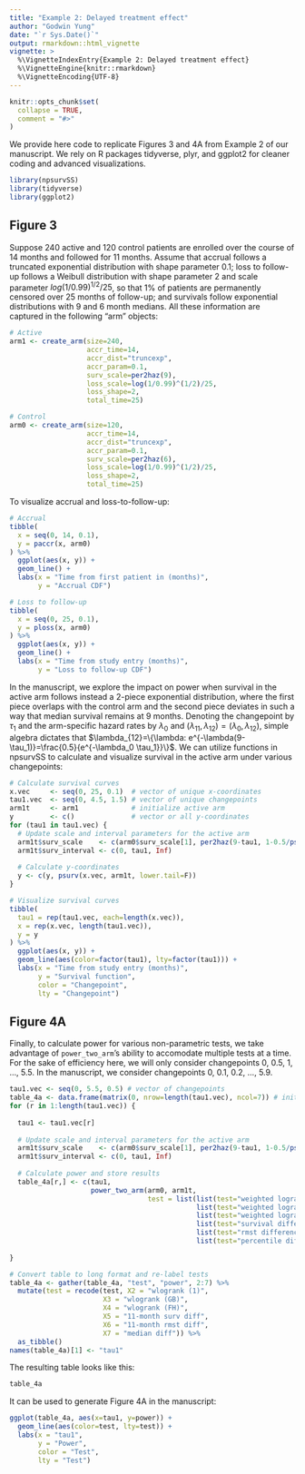```yaml
---
title: "Example 2: Delayed treatment effect"
author: "Godwin Yung"
date: "`r Sys.Date()`"
output: rmarkdown::html_vignette
vignette: >
  %\VignetteIndexEntry{Example 2: Delayed treatment effect}
  %\VignetteEngine{knitr::rmarkdown}
  %\VignetteEncoding{UTF-8}
---
```


```r
knitr::opts_chunk$set(
  collapse = TRUE,
  comment = "#>"
)
```

We provide here code to replicate Figures 3 and 4A from Example 2 of our manuscript. We rely on R packages tidyverse, plyr, and ggplot2 for cleaner coding and advanced visualizations.

```r
library(npsurvSS)
library(tidyverse)
library(ggplot2)
```

## Figure 3
Suppose 240 active and 120 control patients are enrolled over the course of 14 months and followed for 11 months. Assume that accrual follows a truncated exponential distribution with shape parameter 0.1; loss to follow-up follows a Weibull distribution with shape parameter 2 and scale parameter $log(1/0.99)^{1/2}/25$, so that 1% of patients are permanently censored over 25 months of follow-up; and survivals follow exponential distributions with 9 and 6 month medians. All these information are captured in the following "arm" objects:
```r
# Active
arm1 <- create_arm(size=240,
                   accr_time=14,
                   accr_dist="truncexp",
                   accr_param=0.1,
                   surv_scale=per2haz(9),
                   loss_scale=log(1/0.99)^(1/2)/25,
                   loss_shape=2,
                   total_time=25)

# Control
arm0 <- create_arm(size=120,
                   accr_time=14,
                   accr_dist="truncexp",
                   accr_param=0.1,
                   surv_scale=per2haz(6),
                   loss_scale=log(1/0.99)^(1/2)/25,
                   loss_shape=2,
                   total_time=25)
```
To visualize accrual and loss-to-follow-up:
```r
# Accrual
tibble(
  x = seq(0, 14, 0.1),
  y = paccr(x, arm0)
) %>%
  ggplot(aes(x, y)) +
  geom_line() +
  labs(x = "Time from first patient in (months)",
       y = "Accrual CDF")

# Loss to follow-up
tibble(
  x = seq(0, 25, 0.1),
  y = ploss(x, arm0)
) %>%
  ggplot(aes(x, y)) +
  geom_line() +
  labs(x = "Time from study entry (months)",
       y = "Loss to follow-up CDF")
```

In the manuscript, we explore the impact on power when survival in the active arm follows instead a 2-piece exponential distribution, where the first piece overlaps with the control arm and the second piece deviates in such a way that median survival remains at 9 months. Denoting the changepoint by $\tau_1$ and the arm-specific hazard rates by $\lambda_0$ and $(\lambda_{11}, \lambda_{12})=(\lambda_0, \lambda_{12})$, simple algebra dictates that $\lambda_{12}=\{\lambda: e^{-\lambda(9-\tau_1)}=\frac{0.5}{e^{-\lambda_0 \tau_1}}\}$. We can utilize functions in npsurvSS to calculate and visualize survival in the active arm under various changepoints:
```r
# Calculate survival curves
x.vec     <- seq(0, 25, 0.1)  # vector of unique x-coordinates
tau1.vec  <- seq(0, 4.5, 1.5) # vector of unique changepoints
arm1t     <- arm1             # initialize active arm
y         <- c()              # vector or all y-coordinates
for (tau1 in tau1.vec) {
  # Update scale and interval parameters for the active arm
  arm1t$surv_scale    <- c(arm0$surv_scale[1], per2haz(9-tau1, 1-0.5/psurv(tau1, arm0, lower.tail=F)))
  arm1t$surv_interval <- c(0, tau1, Inf)
  
  # Calculate y-coordinates
  y <- c(y, psurv(x.vec, arm1t, lower.tail=F))
}

# Visualize survival curves
tibble(
  tau1 = rep(tau1.vec, each=length(x.vec)), 
  x = rep(x.vec, length(tau1.vec)),
  y = y
) %>%
  ggplot(aes(x, y)) +
  geom_line(aes(color=factor(tau1), lty=factor(tau1))) +
  labs(x = "Time from study entry (months)",
       y = "Survival function",
       color = "Changepoint",
       lty = "Changepoint")
```

## Figure 4A
Finally, to calculate power for various non-parametric tests, we take advantage of `power_two_arm`'s ability to accomodate multiple tests at a time. For the sake of efficiency here, we will only consider changepoints 0, 0.5, 1, ..., 5.5. In the manuscript, we consider changepoints 0, 0.1, 0.2, ..., 5.9.
```r
tau1.vec <- seq(0, 5.5, 0.5) # vector of changepoints
table_4a <- data.frame(matrix(0, nrow=length(tau1.vec), ncol=7)) # initialize results table
for (r in 1:length(tau1.vec)) {
  
  tau1 <- tau1.vec[r]
  
  # Update scale and interval parameters for the active arm
  arm1t$surv_scale    <- c(arm0$surv_scale[1], per2haz(9-tau1, 1-0.5/psurv(tau1, arm0, lower.tail=F)))
  arm1t$surv_interval <- c(0, tau1, Inf)
  
  # Calculate power and store results
  table_4a[r,] <- c(tau1,
                    power_two_arm(arm0, arm1t,
                                  test = list(list(test="weighted logrank"),
                                              list(test="weighted logrank", weight="n"),
                                              list(test="weighted logrank", weight="FH_p1_q1"),
                                              list(test="survival difference", milestone=11),
                                              list(test="rmst difference", milestone=11),
                                              list(test="percentile difference", percentile=0.5)))$power)
  
}

# Convert table to long format and re-label tests
table_4a <- gather(table_4a, "test", "power", 2:7) %>%
  mutate(test = recode(test, X2 = "wlogrank (1)",
                       X3 = "wlogrank (GB)",
                       X4 = "wlogrank (FH)",
                       X5 = "11-month surv diff",
                       X6 = "11-month rmst diff",
                       X7 = "median diff")) %>%
  as_tibble()
names(table_4a)[1] <- "tau1"
```
The resulting table looks like this:
```r
table_4a
```
It can be used to generate Figure 4A in the manuscript:
```r
ggplot(table_4a, aes(x=tau1, y=power)) +
  geom_line(aes(color=test, lty=test)) +
  labs(x = "tau1",
       y = "Power",
       color = "Test",
       lty = "Test")
```
